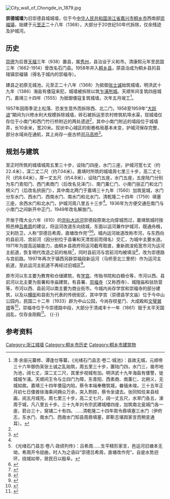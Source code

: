 [[File:City_wall_of_Chongde_in_1879.jpg|thumb]]
{{文物保护单位
| 级别 = 省级
| 省区市 = 浙江省
| 名称 = 崇德城旧址及[[横街_(崇福镇)|横街]]
| 图片 = [[File:City_wall_of_Chongde_02_2014-06.jpg|260px]]<br><small>城墙弄城墙遗址，2015年5月</small>
| 编号 = 6-137
| 分类 = 古建筑
| 时代 = 明至民国
| 所在 = [[嘉兴市|嘉兴市]][[桐乡市|桐乡市]]
| 登录 = 2011年1月
}}

'''崇德城墙'''为旧崇德县城城墙，位于今[[中华人民共和国|中华人民共和国]][[浙江省|浙江省]][[嘉兴市|嘉兴市]][[桐乡市|桐乡市]]西南部[[崇福镇|崇福镇]]，始建于元[[至正|至正]]二十八年（1368），大部分于20世纪50年代拆除，仅余残迹及护城河。

== 历史 ==
[[崇德县|崇德]]为后晋[[天福_(后晋)|天福]]三年（938）置县，属[[秀州|秀州]]，县治设于义和市。清康熙元年至民国三年（1662-1914）曾改名石门县。1958年并入[[桐乡县|桐乡县]]，原县治成为桐乡县的县辖镇崇福镇（得名于城内的崇福寺）。

建县之初原无城池，元至正二十八年（1368）为抵御[[张士诚|张士诚]]始筑城墙，明洪武十九年（1386）海盐有倭寇来犯，城墙被拆除以筑[[乍浦所城|乍浦所城]]。天顺年间复筑四座城门，嘉靖三十四年（1555）为抵御倭寇复筑城墙，次年五月竣工<ref name="记载">清·余丽元纂修、谭逢仕等纂，《光绪石门县志·卷二·城池》：县故无城，元顺帝三十六年御伪吴张士诚之乱始筑，周五里三十步，置陆门四，水门三，凿市地为池，阔七丈，深二丈二尺，其里步视城有加。明洪武十九年海盐有倭警，徙城城乍浦。天顺间王令与立四门为障，东青阳、西素商、南薰仁、北朔义，无城如故。嘉靖三十四年倭寇内陷，蔡令本端奉檄筑城，畚锸未竣。三十五年正月初七日倭酋徐海乘间拥众万余，突入剽掠，蔡令坐谴去。张同知任来县经画，阅五月城完。周七里三十步，高二丈七尺，阔一丈五尺，水旱门各五，濠周于城，凡八里五十步。三十九年刘令宗武建城楼四座，加筑南北瓮城门各一座，箭台三十，窝铺二十有四。……清乾隆二十四年周令鼎填塞三水门（伊府志，东水门、南水门、西南水门知县周鼎填塞，即靳志堪舆家言而稍变通耳）。</ref>。

1957年因雨季泥土松落、恐发生意外而拆除西、北二门，1958至1959年“[[大跃进|大跃进]]”期间为兴修水利大规模拆除城墙，砖石被拆运至农村修筑机埠水渠，现城墙仅存位于小南门和西门竹行桥附近的两处遗迹<ref name="考证" />，其中小南门附近的墙段位于城墙弄，长10余米，宽20米。现状中心城区的街巷格局基本未变，护城河保存完整，部分水域尚在通航，其上尚存一座古桥[[司马高桥|司马高桥]]<ref>{{cite web|url=http://www.jiaxing.gov.cn/mljx/jxwh_36090/lswh/wzwhyc/sjwwbhdw/201401/t20140113_308592.html|title=《崇德城旧址与横街建筑群》|accessdate=2016-08-06|author=|publisher=嘉兴市政府|archive-url=https://web.archive.org/web/20160820042106/http://www.jiaxing.gov.cn/mljx/jxwh_36090/lswh/wzwhyc/sjwwbhdw/201401/t20140113_308592.html|archive-date=2016-08-20|dead-url=yes}}</ref>。

== 规划与建筑 ==
至正时所筑的城墙城周五里三十步，设陆门四座，水门三座，护城河宽七丈（约22.4米），深二丈二尺（约7.04米）。嘉靖时所筑的城墙周七里三十步，高二丈七尺（约8.64米），厚一丈五尺（约4.8米），设陆门五座，水门五座，五座陆门分别为东门青阳门、西门素商门（后改名兑泽门）、南门薰仁门、小南门丽正门和北门朔义门（后改名拱辰门），其中南北两门于嘉靖三十九年（1560）加筑瓮城，水门分东水门、西水门、西南水门、南水门和北水门，清乾隆二十四年（1759）填塞三座，余西水门和北水门，护城河周八里五十三步<ref name="记载" />。1936年为方便交通在南门与小南门之间新开中正门，1949年改名解放门。

开凿于隋大业六年（610）的[[京杭大运河|京杭大运河]]崇德段原南北向穿城而过，嘉靖筑城时按照邑绅[[吕希周|吕希周]]的建议，将运河改道东向绕城，东面以运河兼作护城河，既通舟楫，又利防卫，人称“崇德吕希周，直塘改作兜”<ref>《光绪石门县志·卷八·政绩列传》：吕希周……生平精形家言，邑运河旧塘本无坳，希周开令屈曲，时人为之语曰“崇德吕希周，直塘改作兜”。自是水势迥环，绕城如带，居民日以殷阜。</ref><ref>{{cite web|url=http://txnews.zjol.com.cn/system/2006/08/30/000001643.shtml|title=《吕希周》|accessdate=2016-08-06|author=|publisher=桐乡新闻网|archive-date=2019-06-06|archive-url=https://web.archive.org/web/20190606011619/http://txnews.zjol.com.cn/system/2006/08/30/000001643.shtml|dead-url=yes}}</ref>。城内运河故道改称市河，与东西向的县前河、宫前河（因分别位于县署和天清宫前而得名）交汇，为城中主要水道。1971年为提高运输能力，由桐乡县政府将运河截弯取直，重新疏浚拓宽市河为运河主航道，恢复明代改造之前的格局<ref name="考证">{{cite web|url=http://txnews.zjol.com.cn/txnews/system/2011/04/19/013628862.shtml|title=《追寻崇德城旧址与横街遗迹》|accessdate=2016-08-06|author=|publisher=桐乡新闻网|archive-date=2019-06-11|archive-url=https://web.archive.org/web/20190611120148/http://txnews.zjol.com.cn/txnews/system/2011/04/19/013628862.shtml|dead-url=yes}}</ref>，同时县前河与宫前河均被填没<ref>{{cite web|url=http://txnews.zjol.com.cn/txnews/system/2014/02/17/017688372.shtml|title=《横街史话之吴之振守愚堂》|accessdate=2016-08-06|author=|publisher=桐乡新闻网|archive-date=2019-06-09|archive-url=https://web.archive.org/web/20190609012138/http://txnews.zjol.com.cn/txnews/system/2014/02/17/017688372.shtml|dead-url=yes}}</ref>，改为崇德路与宫前路。1997年再次于镇西另辟崇福段新运河（马桥至北三里桥）作为运河主航道，至此运河主航道不再经过旧城区<ref>{{cite web|url=http://txnews.zjol.com.cn/txnews/system/2014/12/29/018864930.shtml|title=《运河崇福段的两次改道》|accessdate=2016-08-06|author=|publisher=桐乡新闻网|archive-date=2019-06-09|archive-url=https://web.archive.org/web/20190609003533/http://txnews.zjol.com.cn/txnews/system/2014/12/29/018864930.shtml|dead-url=yes}}</ref>。

原市河以东主要为教育和仓储建筑，有[[崇德孔庙|学宫]]、传贻书院和白粮仓等，市河以西、县前河以北主要为衙署和寺庙建筑，有县署、[[崇福寺_(桐乡)|崇福寺]]（又称西寺）、城隍庙和驻防营等，市河以西、县前河以南主要为商业街市。今城内尚存学宫和崇福寺的部分建筑，以及以[[横街_(崇福镇)|横街]]和县街为代表的传统街区，其中学宫（崇德县学文庙）位于今中山公园内，民国二十二年（1933）辟为中山公园，今尚存棂星门、大成殿和[[文璧巽塔|文璧巽塔]]等<ref>{{cite web|url=http://txtx.tx.gov.cn/txtx/newsreport/ShowArticle.asp?ArticleID=1194|title=《浙北唯一一座纪念中山先生的公园》|accessdate=2016-08-06|author=王企敖|publisher=桐乡通讯|archive-date=2019-06-05|archive-url=https://web.archive.org/web/20190605045958/http://txtx.tx.gov.cn/txtx/newsreport/ShowArticle.asp?ArticleID=1194|dead-url=no}}</ref>，崇福寺位于今崇德路中段，大部分于清咸丰十一年（1861）毁于太平天国战乱，仅存金刚殿<ref>{{cite web|url=http://www.jxdasz.com/jxdaweb/platformData/infoplat/pub/jxdaweb_0/docs/201511/d_3760407025.html|title=《运河嘉兴沿线的城镇（三）》|accessdate=2016-08-06|author=森秋|publisher=嘉兴市档案史志网|archive-url=https://web.archive.org/web/20160826103222/http://www.jxdasz.com/jxdaweb/platformData/infoplat/pub/jxdaweb_0/docs/201511/d_3760407025.html|archive-date=2016-08-26|dead-url=yes}}</ref>。
{{multiple image
| align  = left
| width = 240
| image1 = Simagao Bridge 01 2014-06.JPG
| caption1 = 原护城河及司马高桥
| image2 = The Beijing-Hangzhou Grand Canal in Chongfu Town 2014-06.jpg
| caption2 = 原市河，今京杭大运河崇福镇区段
| image3 = Chongde Confucian Temple 16 2014-06.jpg
| caption3 = 崇德孔庙
| image4 = Chongfu Temple in Chongfu Town 02 2014-06.JPG
| caption4 = 崇福寺金刚殿
}}
{{-}}

==参考资料==
{{reflist|2}}
{{DEFAULTSORT:C崇}}
{{commons|Category:City wall of Chongde}}

{{浙江省境内的古城墙}}
{{嘉兴市境内的浙江省文物保护单位}}

[[Category:浙江城墙|Category:浙江城墙]]
[[Category:桐乡市历史|Category:桐乡市历史]]
[[Category:桐乡市建筑物|Category:桐乡市建筑物]]